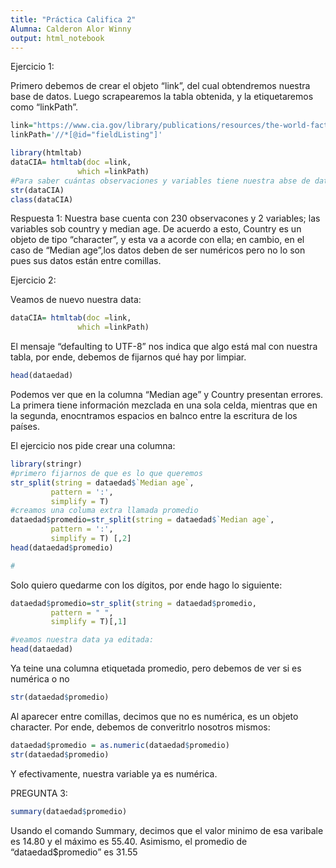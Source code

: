 ```yaml
---
title: "Práctica Califica 2"
Alumna: Calderon Alor Winny
output: html_notebook
---
```

Ejercicio 1:

Primero debemos de crear el objeto "link", del cual obtendremos nuestra base de datos. Luego scrapearemos la tabla obtenida, y la etiquetaremos como "linkPath".
```r
link="https://www.cia.gov/library/publications/resources/the-world-factbook/fields/343.html"
linkPath='//*[@id="fieldListing"]'

library(htmltab)
dataCIA= htmltab(doc =link,
               which =linkPath)
#Para saber cuántas observaciones y variables tiene nuestra abse de datos, usamos str:
str(dataCIA)
class(dataCIA)
```
Respuesta 1: Nuestra base cuenta con 230 observacones y 2 variables; las variables sob country y median age. De acuerdo a esto, Country es un objeto de tipo "character", y esta va a acorde con ella; en cambio, en el caso de "Median age",los datos deben de ser numéricos pero no lo son pues sus datos están entre comillas. 

Ejercicio 2:

Veamos de nuevo nuestra data:
```r
dataCIA= htmltab(doc =link,
               which =linkPath)
```
El mensaje "defaulting to UTF-8" nos indica que algo está mal con nuestra tabla, por ende,  debemos de fijarnos qué hay por limpiar.
```r
head(dataedad)
```
Podemos ver que en la columna "Median age" y Country presentan errores. La primera tiene información mezclada en una sola celda, mientras que en la segunda, enocntramos espacios en balnco entre la escritura de los países.



El ejercicio nos pide crear una columna:
```r

library(stringr)
#primero fijarnos de que es lo que queremos
str_split(string = dataedad$`Median age`,
         pattern = ':',
         simplify = T)
#creamos una columa extra llamada promedio
dataedad$promedio=str_split(string = dataedad$`Median age`,
         pattern = ':',
         simplify = T) [,2]
head(dataedad$promedio)

#
```

Solo quiero quedarme con los dígitos, por ende hago lo siguiente:
```r
dataedad$promedio=str_split(string = dataedad$promedio,
         pattern = " ",
         simplify = T)[,1]

#veamos nuestra data ya editada:
head(dataedad)
```
Ya teine una columna etiquetada promedio, pero debemos de ver si es numérica o no
```r
str(dataedad$promedio)
```
Al aparecer entre comillas, decimos que no es numérica, es un objeto character. Por ende, debemos de converitrlo nosotros mismos:
```r
dataedad$promedio = as.numeric(dataedad$promedio)
str(dataedad$promedio)
```
Y efectivamente, nuestra variable ya es numérica.


PREGUNTA 3:

```r
summary(dataedad$promedio)
```
Usando el comando Summary, decimos que el valor minimo de esa varibale es 14.80 y el máximo es 55.40. Asimismo, el promedio de "dataedad$promedio" es 31.55 










